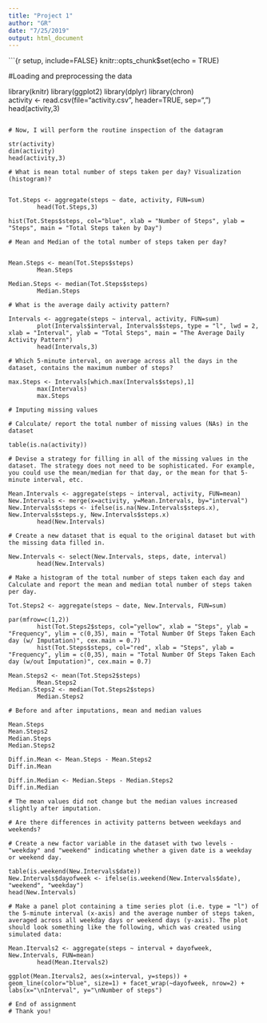 ```yaml
---
title: "Project 1"
author: "GR"
date: "7/25/2019"
output: html_document
---
```


```{r setup, include=FALSE} knitr::opts_chunk$set(echo = TRUE)

#Loading and preprocessing the data


library(knitr)
library(ggplot2)
library(dplyr)
library(chron)        
activity <- read.csv(file="activity.csv", header=TRUE, sep=",")
head(activity,3)

```

# Now, I will perform the routine inspection of the datagram

str(activity)
dim(activity)
head(activity,3)

# What is mean total number of steps taken per day? Visualization (histogram)? 


Tot.Steps <- aggregate(steps ~ date, activity, FUN=sum)
        head(Tot.Steps,3)
        
hist(Tot.Steps$steps, col="blue", xlab = "Number of Steps", ylab = "Steps", main = "Total Steps taken by Day")

# Mean and Median of the total number of steps taken per day?


Mean.Steps <- mean(Tot.Steps$steps)
        Mean.Steps

Median.Steps <- median(Tot.Steps$steps)
        Median.Steps

# What is the average daily activity pattern?

Intervals <- aggregate(steps ~ interval, activity, FUN=sum)
        plot(Intervals$interval, Intervals$steps, type = "l", lwd = 2, xlab = "Interval", ylab = "Total Steps", main = "The Average Daily Activity Pattern") 
        head(Intervals,3)

# Which 5-minute interval, on average across all the days in the dataset, contains the maximum number of steps?

max.Steps <- Intervals[which.max(Intervals$steps),1]
        max(Intervals)
        max.Steps

# Imputing missing values

# Calculate/ report the total number of missing values (NAs) in the dataset

table(is.na(activity))

# Devise a strategy for filling in all of the missing values in the dataset. The strategy does not need to be sophisticated. For example, you could use the mean/median for that day, or the mean for that 5-minute interval, etc.

Mean.Intervals <- aggregate(steps ~ interval, activity, FUN=mean)
New.Intervals <- merge(x=activity, y=Mean.Intervals, by="interval")
New.Intervals$steps <- ifelse(is.na(New.Intervals$steps.x), New.Intervals$steps.y, New.Intervals$steps.x)
        head(New.Intervals)

# Create a new dataset that is equal to the original dataset but with the missing data filled in.

New.Intervals <- select(New.Intervals, steps, date, interval)
        head(New.Intervals)

# Make a histogram of the total number of steps taken each day and Calculate and report the mean and median total number of steps taken per day. 

Tot.Steps2 <- aggregate(steps ~ date, New.Intervals, FUN=sum)

par(mfrow=c(1,2))
        hist(Tot.Steps2$steps, col="yellow", xlab = "Steps", ylab = "Frequency", ylim = c(0,35), main = "Total Number Of Steps Taken Each day (w/ Imputation)", cex.main = 0.7)
        hist(Tot.Steps$steps, col="red", xlab = "Steps", ylab = "Frequency", ylim = c(0,35), main = "Total Number Of Steps Taken Each day (w/out Imputation)", cex.main = 0.7)

Mean.Steps2 <- mean(Tot.Steps2$steps)
        Mean.Steps2
Median.Steps2 <- median(Tot.Steps2$steps)
        Median.Steps2

# Before and after imputations, mean and median values        
        
Mean.Steps
Mean.Steps2
Median.Steps
Median.Steps2

Diff.in.Mean <- Mean.Steps - Mean.Steps2
Diff.in.Mean

Diff.in.Median <- Median.Steps - Median.Steps2
Diff.in.Median

# The mean values did not change but the median values increased slightly after imputation.

# Are there differences in activity patterns between weekdays and weekends?

# Create a new factor variable in the dataset with two levels - "weekday" and "weekend" indicating whether a given date is a weekday or weekend day.

table(is.weekend(New.Intervals$date))
New.Intervals$dayofweek <- ifelse(is.weekend(New.Intervals$date), "weekend", "weekday")
head(New.Intervals)

# Make a panel plot containing a time series plot (i.e. type = "l") of the 5-minute interval (x-axis) and the average number of steps taken, averaged across all weekday days or weekend days (y-axis). The plot should look something like the following, which was created using simulated data:

Mean.Itervals2 <- aggregate(steps ~ interval + dayofweek, New.Intervals, FUN=mean)
        head(Mean.Itervals2)

ggplot(Mean.Itervals2, aes(x=interval, y=steps)) + geom_line(color="blue", size=1) + facet_wrap(~dayofweek, nrow=2) + labs(x="\nInterval", y="\nNumber of steps")

# End of assignment
# Thank you!

```